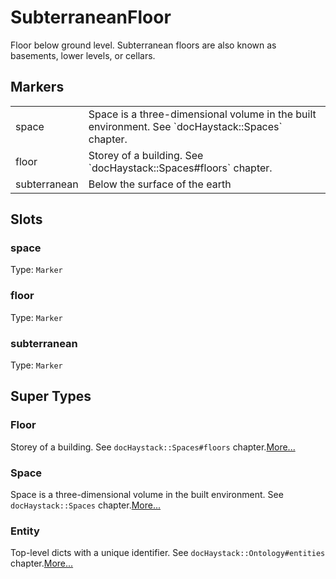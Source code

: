 # SubterraneanFloor
Floor below ground level.  Subterranean floors are also known as
basements, lower levels, or cellars.
## Markers
<table>
<tbody>
<tr>
<td className='p-2 align-top'><span className='bg-sky-200 rounded-md px-3 py-1 text-sky-700 block font-semibold text-center text-sm'>space </span></td>
<td className='p-2 align-top'>Space is a three-dimensional volume in the built environment. See `docHaystack::Spaces` chapter.</td>
</tr>
<tr>
<td className='p-2 align-top'><span className='bg-sky-200 rounded-md px-3 py-1 text-sky-700 block font-semibold text-center text-sm'>floor </span></td>
<td className='p-2 align-top'>Storey of a building.  See `docHaystack::Spaces#floors` chapter.</td>
</tr>
<tr>
<td className='p-2 align-top'><span className='bg-sky-200 rounded-md px-3 py-1 text-sky-700 block font-semibold text-center text-sm'>subterranean </span></td>
<td className='p-2 align-top'>Below the surface of the earth</td>
</tr>
</tbody>
</table>

## Slots

### space
Type: `Marker`

### floor
Type: `Marker`

### subterranean
Type: `Marker`



## Super Types
### Floor
Storey of a building.  See `docHaystack::Spaces#floors` chapter.[More...](./Floor)

### Space
Space is a three-dimensional volume in the built environment.
See `docHaystack::Spaces` chapter.[More...](./Space)

### Entity
Top-level dicts with a unique identifier.
See `docHaystack::Ontology#entities` chapter.[More...](./Entity)


